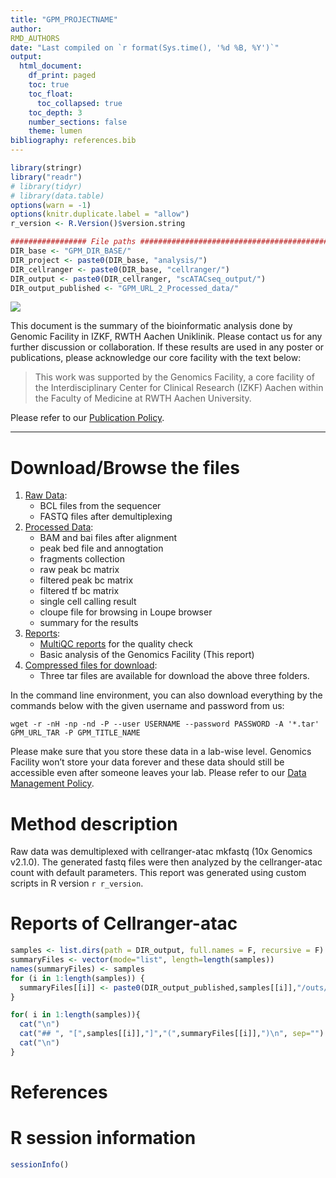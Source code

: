 ```yaml
---
title: "GPM_PROJECTNAME"
author:
RMD_AUTHORS
date: "Last compiled on `r format(Sys.time(), '%d %B, %Y')`"
output:
  html_document:
    df_print: paged
    toc: true
    toc_float:
      toc_collapsed: true
    toc_depth: 3
    number_sections: false
    theme: lumen
bibliography: references.bib
---
```


```r
library(stringr)
library("readr")
# library(tidyr)
# library(data.table)
options(warn = -1)
options(knitr.duplicate.label = "allow")
r_version <- R.Version()$version.string

################# File paths #####################################################
DIR_base <- "GPM_DIR_BASE/"
DIR_project <- paste0(DIR_base, "analysis/")
DIR_cellranger <- paste0(DIR_base, "cellranger/")
DIR_output <- paste0(DIR_cellranger, "scATACseq_output/")
DIR_output_published <- "GPM_URL_2_Processed_data/"
```

![](RWTH_IZKF_GF_Logo_rgb.png)

This document is the summary of the bioinformatic analysis done by Genomic Facility in IZKF, RWTH Aachen Uniklinik. Please contact us for any further discussion or collaboration. If these results are used in any poster or publications, please acknowledge our core facility with the text below:

> This work was supported by the Genomics Facility, a core facility of the Interdisciplinary Center for Clinical Research (IZKF) Aachen within the Faculty of Medicine at RWTH Aachen University.

Please refer to our [Publication Policy](https://genomics.rwth-aachen.de/services/publication-policy/).

***

# Download/Browse the files

1. [Raw Data](GPM_URL_1_Raw_data): 
    * BCL files from the sequencer
    * FASTQ files after demultiplexing
2. [Processed Data](GPM_URL_2_Processed_data): 
    * BAM and bai files after alignment
    * peak bed file and annogtation
    * fragments collection
    * raw peak bc matrix
    * filtered peak bc matrix
    * filtered tf bc matrix
    * single cell calling result
    * cloupe file for browsing in Loupe browser
    * summary for the results
3. [Reports](GPM_URL_3_Reports):
    * [MultiQC reports](GPM_URL_3_Reports/multiqc/multiqc_report.html) for the quality check
    * Basic analysis of the Genomics Facility (This report)
4. [Compressed files for download](GPM_URL_TAR):
    * Three tar files are available for download the above three folders.
  
In the command line environment, you can also download everything by the commands below with the given username and password from us:

```
wget -r -nH -np -nd -P --user USERNAME --password PASSWORD -A '*.tar' GPM_URL_TAR -P GPM_TITLE_NAME 
```

Please make sure that you store these data in a lab-wise level. Genomics Facility won't store your data forever and these data should still be accessible even after someone leaves your lab. Please refer to our [Data Management Policy](https://genomics.rwth-aachen.de/services/data-management-policy/).

\textcolor{red}{Your data will be deleted according to this policy automatically. Please download everything.}

# Method description

Raw data was demultiplexed with cellranger-atac mkfastq (10x Genomics v2.1.0). The generated fastq files were then analyzed by the cellranger-atac count with default parameters. This report was generated using custom scripts in R version `r r_version`.

# Reports of Cellranger-atac

```r
samples <- list.dirs(path = DIR_output, full.names = F, recursive = F)
summaryFiles <- vector(mode="list", length=length(samples))
names(summaryFiles) <- samples
for (i in 1:length(samples)) {
  summaryFiles[[i]] <- paste0(DIR_output_published,samples[[i]],"/outs/web_summary.html")
}
```

```r
for( i in 1:length(samples)){
  cat("\n")
  cat("## ", "[",samples[[i]],"]","(",summaryFiles[[i]],")\n", sep="") # Create links to the
  cat("\n")
}
```


# References

<div id="refs"></div>

# R session information

```r
sessionInfo()
```